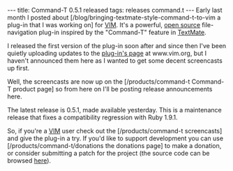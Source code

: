 ---
title: Command-T 0.5.1 released
tags: releases command.t
---
Early last month I posted about [/blog/bringing-textmate-style-command-t-to-vim a plug-in that I was working on] for [[VIM]]. It's a powerful, [[open source]] file-navigation plug-in inspired by the "Command-T" feature in [[TextMate]].

I released the first version of the plug-in soon after and since then I've been quietly uploading updates to the [http://www.vim.org/scripts/script.php?script_id=3025 plug-in's page] at www.vim.org, but I haven't announced them here as I wanted to get some decent screencasts up first.

Well, the screencasts are now up on the [/products/command-t Command-T product page] so from here on I'll be posting release announcements here.

The latest release is 0.5.1, made available yesterday. This is a maintenance release that fixes a compatibility regression with Ruby 1.9.1.

So, if you're a [[VIM]] user check out the [/products/command-t screencasts] and give the plug-in a try. If you'd like to support development you can use [/products/command-t/donations the donations page] to make a donation, or consider submitting a patch for the project (the source code can be browsed [http://git.wincent.com/command-t.git here]).
